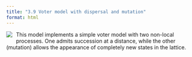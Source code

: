 ```yaml
---
title: "3.9 Voter model with dispersal and mutation"
format: html
---
```


[![](3.9-voter-model-with-mutation.png)](3.9-voter-model-with-mutation.png){style="float:left; margin-right:10px; margin-bottom:5px;"} This model implements a simple voter model with two non-local processes. One admits succession at a distance, while the other (mutation) allows the appearance of completely new states in the lattice.